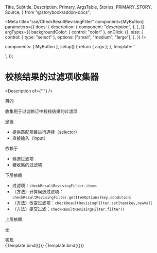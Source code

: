   Title,
  Subtitle,
  Description,
  Primary,
  ArgsTable,
  Stories,
  PRIMARY_STORY,
  Source,
} from "@storybook/addon-docs";

<Meta
  title="sse/CheckResultRevisingFilter"
  component={MyButton}
  parameters={{
    docs: {
      description: {
        component: "_description_",
      },
    },
  }}
  argTypes={{
    backgroundColor: { control: "color" },
    onClick: {},
    size: {
      control: { type: "select" },
      options: ["small", "medium", "large"],
    },
  }}
/>

  components: { MyButton },
  setup() {
    return { args };
  },
  template: '<div><my-button v-bind="args" /></div>',
});

# 校核结果的过滤项收集器

<Description of={"."} />

<Prototype />

<div className="subheading">目的</div>

收集用于过滤修订中校核结果的过滤项

<div className="subheading">途径</div>

- 提供匹配项目进行选择（selector）
- 直接输入（input）

<div className="subheading">依赖于</div>

- 候选过滤项
- 被收集的过滤项

<div className="subheading">下层依赖</div>

- 过滤项：`checkResultRevisingFilter.items`
- （方法）计算候选过滤项：`checkResultRevisingFilter.getItemOptions(key,condition)`
- （方法）改变过滤项：`checkResultRevisingFilter.setItem(key,newVal)`
- （方法）提交过滤：`checkResultRevisingFilter.filter()`

<div className="subheading">上层依赖</div>

无

<div className="subheading">实现</div>

<Canvas columns={5}>
  <Story name="Secondary" args={{ label: "secondary" }}>
    {Template.bind({})}
  </Story>
  <Story name="Large" args={{ size: "large", label: "Button" }}>
    {Template.bind({})}
  </Story>
</Canvas>

<!--<div className="subheading">使用示例</div>
<Source dark id="." />

<div className="subheading">状态图、类图、序列图等</div>

<Chart />-->

<style>
  {`
    .subheading {
      --mediumdark: '#999999';
      font-weight: 900;
      font-size: 16px;
      color: #999;
      letter-spacing: 6px;
      line-height: 24px;
      text-transform: uppercase;
      margin-bottom: 12px;
      margin-top: 40px;
    }
`}
</style>

